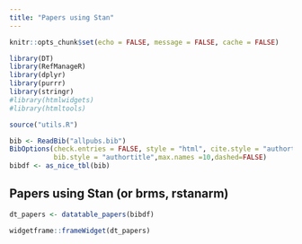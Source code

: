 ```yaml
---
title: "Papers using Stan"
---
```


```r
knitr::opts_chunk$set(echo = FALSE, message = FALSE, cache = FALSE)
```

```r
library(DT)
library(RefManageR)
library(dplyr)
library(purrr)
library(stringr) 
#library(htmlwidgets)
#library(htmltools)

source("utils.R")
```
```r
bib <- ReadBib("allpubs.bib")
BibOptions(check.entries = FALSE, style = "html", cite.style = "authortitle",
           bib.style = "authortitle",max.names =10,dashed=FALSE)
bibdf <- as_nice_tbl(bib) 
```


## Papers using Stan (or brms, rstanarm)


```r
dt_papers <- datatable_papers(bibdf)
```

```r
widgetframe::frameWidget(dt_papers)
```
